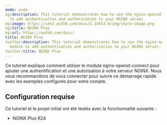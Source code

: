 ```yaml
---
mode: wide
og:description: This tutorial demonstrates how to use the nginx-openid-connect module
  to add authentication and authorization to your NGINX server.
og:image: https://cdn2.auth0.com/docs/1.14553.0/img/share-image.png
og:title: NGINX Plus
og:url: https://auth0.com/docs/
title: NGINX Plus
twitter:description: This tutorial demonstrates how to use the nginx-openid-connect
  module to add authentication and authorization to your NGINX server.
twitter:title: NGINX Plus
---
```


Ce tutoriel explique comment utiliser le module nginx-openid-connect pour ajouter une authentification et une autorisation à votre serveur NGINX. Nous vous recommandons de vous connecter pour suivre ce démarrage rapide avec les exemples configurés pour votre compte.

## Configuration requise

Ce tutoriel et le projet initial ont été testés avec la fonctionnalité suivante :

* NGINX Plus R24